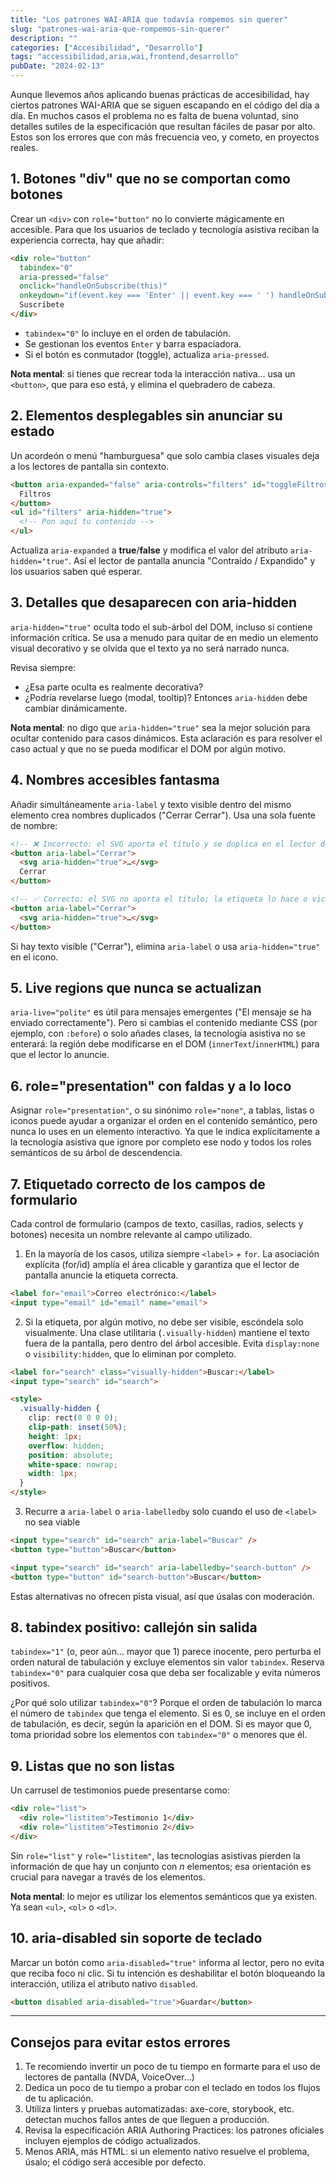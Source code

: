 ```yaml
---
title: "Los patrones WAI-ARIA que todavía rompemos sin querer"
slug: "patrones-wai-aria-que-rompemos-sin-querer"
description: ""
categories: ["Accesibilidad", "Desarrollo"]
tags: "accessibilidad,aria,wai,frontend,desarrollo"
pubDate: "2024-02-13"
---
```



Aunque llevemos años aplicando buenas prácticas de accesibilidad, hay ciertos patrones WAI-ARIA que se siguen escapando en el código del día a día. En muchos casos el problema no es falta de buena voluntad, sino detalles sutiles de la especificación que resultan fáciles de pasar por alto. Estos son los errores que con más frecuencia veo, y cometo, en proyectos reales.

## 1. Botones "div" que no se comportan como botones

Crear un `<div>` con `role="button"` no lo convierte mágicamente en accesible. Para que los usuarios de teclado y tecnología asistiva reciban la experiencia correcta, hay que añadir:

```html
<div role="button"
  tabindex="0"
  aria-pressed="false"
  onclick="handleOnSubscribe(this)"
  onkeydown="if(event.key === 'Enter' || event.key === ' ') handleOnSubscribe(this)">
  Suscríbete
</div>
```

- `tabindex="0"` lo incluye en el orden de tabulación.
- Se gestionan los eventos `Enter` y barra espaciadora.
- Si el botón es conmutador (toggle), actualiza `aria-pressed`.

**Nota mental**: si tienes que recrear toda la interacción nativa… usa un `<button>`, que para eso está, y elimina el quebradero de cabeza.

## 2. Elementos desplegables sin anunciar su estado

Un acordeón o menú "hamburguesa" que solo cambia clases visuales deja a los lectores de pantalla sin contexto.

```html
<button aria-expanded="false" aria-controls="filters" id="toggleFiltros">
  Filtros
</button>
<ul id="filters" aria-hidden="true">
  <!-- Pon aquí tu contenido -->
</ul>
```

Actualiza `aria-expanded` a **true**/**false** y modifica el valor del atributo `aria-hidden="true"`. Así el lector de pantalla anuncia "Contraído / Expandido" y los usuarios saben qué esperar.

## 3. Detalles que desaparecen con aria-hidden

`aria-hidden="true"` oculta todo el sub-árbol del DOM, incluso si contiene información crítica. Se usa a menudo para quitar de en medio un elemento visual decorativo y se olvida que el texto ya no será narrado nunca.

Revisa siempre:
- ¿Esa parte oculta es realmente decorativa?
- ¿Podría revelarse luego (modal, tooltip)? Entonces `aria-hidden` debe cambiar dinámicamente.

**Nota mental**: no digo que `aria-hidden="true"` sea la mejor solución para ocultar contenido para casos dinámicos. Esta aclaración es para resolver el caso actual y que no se pueda modificar el DOM por algún motivo.

## 4. Nombres accesibles fantasma

Añadir simultáneamente `aria-label` y texto visible dentro del mismo elemento crea nombres duplicados ("Cerrar Cerrar"). Usa una sola fuente de nombre:

```html
<!-- ❌ Incorrecto: el SVG aporta el título y se duplica en el lector de pantalla -->
<button aria-label="Cerrar">
  <svg aria-hidden="true">…</svg>
  Cerrar
</button>

<!-- ✅ Correcto: el SVG no aporta el título; la etiqueta lo hace o viceversa -->
<button aria-label="Cerrar">
  <svg aria-hidden="true">…</svg>
</button>
```

Si hay texto visible ("Cerrar"), elimina `aria-label` o usa `aria-hidden="true"` en el icono.

## 5. Live regions que nunca se actualizan

`aria-live="polite"` es útil para mensajes emergentes ("El mensaje se ha enviado correctamente"). Pero si cambias el contenido mediante CSS (por ejemplo, con `:before`) o solo añades clases, la tecnología asistiva no se enterará: la región debe modificarse en el DOM (`innerText`/`innerHTML`) para que el lector lo anuncie.

## 6. role="presentation" con faldas y a lo loco

Asignar `role="presentation"`, o su sinónimo `role="none"`, a tablas, listas o iconos puede ayudar a organizar el orden en el contenido semántico, pero nunca lo uses en un elemento interactivo. Ya que le indica explícitamente a la tecnología asistiva que ignore por completo ese nodo y todos los roles semánticos de su árbol de descendencia.

## 7. Etiquetado correcto de los campos de formulario

Cada control de formulario (campos de texto, casillas, radios, selects y botones) necesita un nombre relevante al campo utilizado.

1. En la mayoría de los casos, utiliza siempre `<label>` + `for`. La asociación explícita (for/id) amplía el área clicable y garantiza que el lector de pantalla anuncie la etiqueta correcta.

```html
<label for="email">Correo electrónico:</label>
<input type="email" id="email" name="email">
```

2. Si la etiqueta, por algún motivo, no debe ser visible, escóndela solo visualmente. Una clase utilitaria (`.visually-hidden`) mantiene el texto fuera de la pantalla, pero dentro del árbol accesible. Evita `display:none` o `visibility:hidden`, que lo eliminan por completo.

```html
<label for="search" class="visually-hidden">Buscar:</label>
<input type="search" id="search">

<style>
  .visually-hidden {
    clip: rect(0 0 0 0);
    clip-path: inset(50%);
    height: 1px;
    overflow: hidden;
    position: absolute;
    white-space: nowrap;
    width: 1px;
  }
</style>
```

3. Recurre a `aria-label` o `aria-labelledby` solo cuando el uso de `<label>` no sea viable

```html
<input type="search" id="search" aria-label="Buscar" />
<button type="button">Buscar</button>

<input type="search" id="search" aria-labelledby="search-button" />
<button type="button" id="search-button">Buscar</button>
```

Estas alternativas no ofrecen pista visual, así que úsalas con moderación.

## 8. tabindex positivo: callejón sin salida

`tabindex="1"` (o, peor aún... mayor que 1) parece inocente, pero perturba el orden natural de tabulación y excluye elementos sin valor `tabindex`. Reserva `tabindex="0"` para cualquier cosa que deba ser focalizable y evita números positivos.

¿Por qué solo utilizar `tabindex="0"`? Porque el orden de tabulación lo marca el número de `tabindex` que tenga el elemento. Si es 0, se incluye en el orden de tabulación, es decir, según la aparición en el DOM. Si es mayor que 0, toma prioridad sobre los elementos con `tabindex="0"` o menores que él.

## 9. Listas que no son listas

Un carrusel de testimonios puede presentarse como:

```html
<div role="list">
  <div role="listitem">Testimonio 1</div>
  <div role="listitem">Testimonio 2</div>
</div>
```

Sin `role="list"` y `role="listitem"`, las tecnologías asistivas pierden la información de que hay un conjunto con _n_ elementos; esa orientación es crucial para navegar a través de los elementos.

**Nota mental**: lo mejor es utilizar los elementos semánticos que ya existen. Ya sean `<ul>`, `<ol>` o `<dl>`.

## 10. aria-disabled sin soporte de teclado

Marcar un botón como `aria-disabled="true"` informa al lector, pero no evita que reciba foco ni clic. Si tu intención es deshabilitar el botón bloqueando la interacción, utiliza el atributo nativo `disabled`.

```html
<button disabled aria-disabled="true">Guardar</button>
```

---

## Consejos para evitar estos errores

1. Te recomiendo invertir un poco de tu tiempo en formarte para el uso de lectores de pantalla (NVDA, VoiceOver...)
2. Dedica un poco de tu tiempo a probar con el teclado en todos los flujos de tu aplicación.
3. Utiliza linters y pruebas automatizadas: axe-core, storybook, etc. detectan muchos fallos antes de que lleguen a producción.
4. Revisa la especificación <ExternalLink href="https://www.w3.org/WAI/ARIA/apg/">ARIA Authoring Practices</ExternalLink>: los patrones oficiales incluyen ejemplos de código actualizados.
5. Menos ARIA, más HTML: si un elemento nativo resuelve el problema, úsalo; el código será accesible por defecto.
